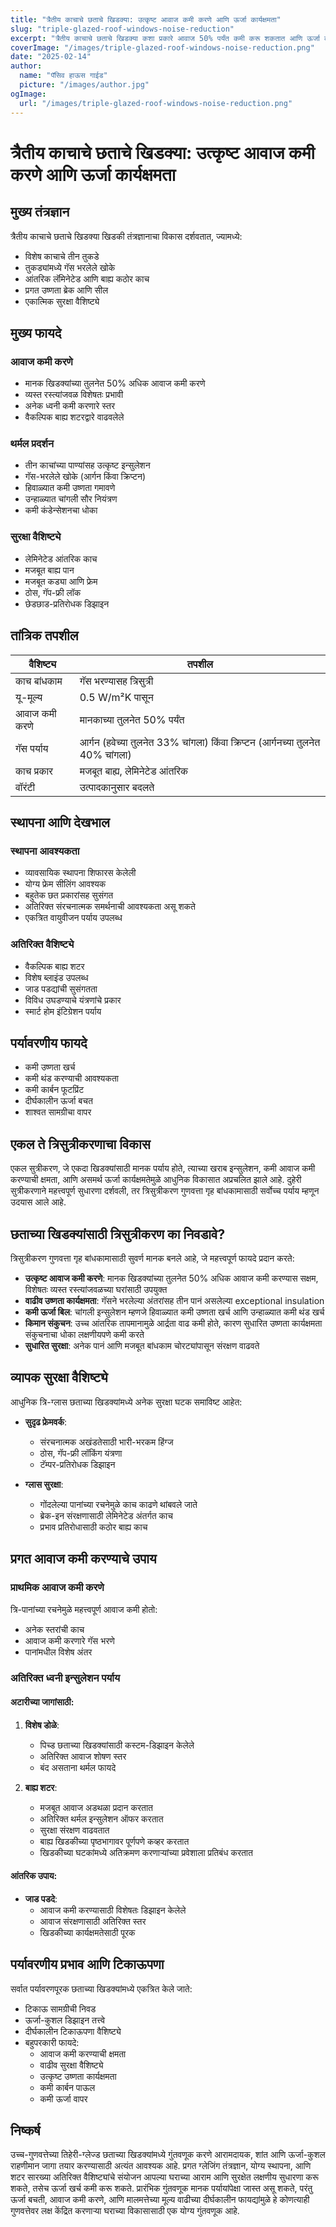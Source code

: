 ```yaml
---
title: "त्रैतीय काचाचे छताचे खिडक्या: उत्कृष्ट आवाज कमी करणे आणि ऊर्जा कार्यक्षमता"
slug: "triple-glazed-roof-windows-noise-reduction"
excerpt: "त्रैतीय काचाचे छताचे खिडक्या कशा प्रकारे आवाज 50% पर्यंत कमी करू शकतात आणि ऊर्जा कार्यक्षमता आणि घराच्या सुरक्षेत सुधारणा करू शकतात हे शिका."
coverImage: "/images/triple-glazed-roof-windows-noise-reduction.png"
date: "2025-02-14"
author:
  name: "पॅसिव हाऊस गाईड"
  picture: "/images/author.jpg"
ogImage:
  url: "/images/triple-glazed-roof-windows-noise-reduction.png"
---
```


# त्रैतीय काचाचे छताचे खिडक्या: उत्कृष्ट आवाज कमी करणे आणि ऊर्जा कार्यक्षमता

## मुख्य तंत्रज्ञान

त्रैतीय काचाचे छताचे खिडक्या खिडकी तंत्रज्ञानाचा विकास दर्शवतात, ज्यामध्ये:

- विशेष काचाचे तीन तुकडे
- तुकड्यांमध्ये गॅस भरलेले खोके
- आंतरिक लॅमिनेटेड आणि बाह्य कठोर काच
- प्रगत उष्णता ब्रेक आणि सील
- एकात्मिक सुरक्षा वैशिष्ट्ये

## मुख्य फायदे

### आवाज कमी करणे
- मानक खिडक्यांच्या तुलनेत 50% अधिक आवाज कमी करणे
- व्यस्त रस्त्यांजवळ विशेषतः प्रभावी
- अनेक ध्वनी कमी करणारे स्तर
- वैकल्पिक बाह्य शटरद्वारे वाढवलेले

### थर्मल प्रदर्शन
- तीन काचांच्या पाण्यांसह उत्कृष्ट इन्सुलेशन
- गॅस-भरलेले खोके (आर्गन किंवा क्रिप्टन)
- हिवाळ्यात कमी उष्णता गमावणे
- उन्हाळ्यात चांगली सौर नियंत्रण
- कमी कंडेन्सेशनचा धोका

### सुरक्षा वैशिष्ट्ये
- लेमिनेटेड आंतरिक काच
- मजबूत बाह्य पान
- मजबूत कड्या आणि फ्रेम
- ठोस, गॅप-फ्री लॉक
- छेडछाड-प्रतिरोधक डिझाइन

## तांत्रिक तपशील

| वैशिष्ट्य | तपशील |
|-----------|--------|
| काच बांधकाम | गॅस भरण्यासह त्रिसुत्री |
| यू-मूल्य | 0.5 W/m²K पासून |
| आवाज कमी करणे | मानकाच्या तुलनेत 50% पर्यंत |
| गॅस पर्याय | आर्गन (हवेच्या तुलनेत 33% चांगला) किंवा क्रिप्टन (आर्गनच्या तुलनेत 40% चांगला) |
| काच प्रकार | मजबूत बाह्य, लेमिनेटेड आंतरिक |
| वॉरंटी | उत्पादकानुसार बदलते |

## स्थापना आणि देखभाल

### स्थापना आवश्यकता
- व्यावसायिक स्थापना शिफारस केलेली
- योग्य फ्रेम सीलिंग आवश्यक
- बहुतेक छत प्रकारांसह सुसंगत
- अतिरिक्त संरचनात्मक समर्थनाची आवश्यकता असू शकते
- एकत्रित वायुवीजन पर्याय उपलब्ध

### अतिरिक्त वैशिष्ट्ये
- वैकल्पिक बाह्य शटर
- विशेष ब्लाइंड उपलब्ध
- जाड पडद्यांची सुसंगतता
- विविध उघडण्याचे यंत्रणांचे प्रकार
- स्मार्ट होम इंटिग्रेशन पर्याय

## पर्यावरणीय फायदे

- कमी उष्णता खर्च
- कमी थंड करण्याची आवश्यकता
- कमी कार्बन फूटप्रिंट
- दीर्घकालीन ऊर्जा बचत
- शाश्वत सामग्रीचा वापर

## एकल ते त्रिसुत्रीकरणाचा विकास

एकल सुत्रीकरण, जे एकदा खिडक्यांसाठी मानक पर्याय होते, त्याच्या खराब इन्सुलेशन, कमी आवाज कमी करण्याची क्षमता, आणि असमर्थ ऊर्जा कार्यक्षमतेमुळे आधुनिक विकासात अप्रचलित झाले आहे. दुहेरी सुत्रीकरणाने महत्त्वपूर्ण सुधारणा दर्शवली, तर त्रिसुत्रीकरण गुणवत्ता गृह बांधकामासाठी सर्वोच्च पर्याय म्हणून उदयास आले आहे.

## छताच्या खिडक्यांसाठी त्रिसुत्रीकरण का निवडावे?

त्रिसुत्रीकरण गुणवत्ता गृह बांधकामासाठी सुवर्ण मानक बनले आहे, जे महत्त्वपूर्ण फायदे प्रदान करते:

- **उत्कृष्ट आवाज कमी करणे**: मानक खिडक्यांच्या तुलनेत 50% अधिक आवाज कमी करण्यास सक्षम, विशेषतः व्यस्त रस्त्यांजवळच्या घरांसाठी उपयुक्त
- **वाढीव उष्णता कार्यक्षमता**: गॅसने भरलेल्या अंतरांसह तीन पानं असलेल्या exceptional insulation
- **कमी ऊर्जा बिल**: चांगली इन्सुलेशन म्हणजे हिवाळ्यात कमी उष्णता खर्च आणि उन्हाळ्यात कमी थंड खर्च
- **किमान संकुचन**: उच्च आंतरिक तापमानामुळे आर्द्रता वाढ कमी होते, कारण सुधारित उष्णता कार्यक्षमता संकुचनाचा धोका लक्षणीयपणे कमी करते
- **सुधारित सुरक्षा**: अनेक पानं आणि मजबूत बांधकाम चोरट्यांपासून संरक्षण वाढवते

## व्यापक सुरक्षा वैशिष्ट्ये

आधुनिक त्रि-ग्लास छताच्या खिडक्यांमध्ये अनेक सुरक्षा घटक समाविष्ट आहेत:

- **सुदृढ फ्रेमवर्क**:
  - संरचनात्मक अखंडतेसाठी भारी-भरकम हिंग्ज
  - ठोस, गॅप-फ्री लॉकिंग यंत्रणा
  - टॅम्पर-प्रतिरोधक डिझाइन

- **ग्लास सुरक्षा**:
  - गोंदलेल्या पानांच्या रचनेमुळे काच काढणे थांबवले जाते
  - ब्रेक-इन संरक्षणासाठी लेमिनेटेड अंतर्गत काच
  - प्रभाव प्रतिरोधासाठी कठोर बाह्य काच

## प्रगत आवाज कमी करण्याचे उपाय

### प्राथमिक आवाज कमी करणे
त्रि-पानांच्या रचनेमुळे महत्त्वपूर्ण आवाज कमी होतो:
- अनेक स्तरांची काच
- आवाज कमी करणारे गॅस भरणे
- पानांमधील विशेष अंतर

### अतिरिक्त ध्वनी इन्सुलेशन पर्याय

#### अटारीच्या जागांसाठी:
1. **विशेष डोळे**: 
   - पिच्ड छताच्या खिडक्यांसाठी कस्टम-डिझाइन केलेले
   - अतिरिक्त आवाज शोषण स्तर
   - बंद असताना थर्मल फायदे

2. **बाह्य शटर**:
   - मजबूत आवाज अडथळा प्रदान करतात
   - अतिरिक्त थर्मल इन्सुलेशन ऑफर करतात
   - सुरक्षा संरक्षण वाढवतात
   - बाह्य खिडकीच्या पृष्ठभागावर पूर्णपणे कव्हर करतात
   - खिडकीच्या घटकांमध्ये अतिक्रमण करणाऱ्यांच्या प्रवेशाला प्रतिबंध करतात

#### आंतरिक उपाय:
- **जाड पडदे**: 
  - आवाज कमी करण्यासाठी विशेषतः डिझाइन केलेले
  - आवाज संरक्षणासाठी अतिरिक्त स्तर
  - खिडकीच्या कार्यक्षमतेसाठी पूरक

## पर्यावरणीय प्रभाव आणि टिकाऊपणा

सर्वात पर्यावरणपूरक छताच्या खिडक्यांमध्ये एकत्रित केले जाते:
- टिकाऊ सामग्रीची निवड
- ऊर्जा-कुशल डिझाइन तत्त्वे
- दीर्घकालीन टिकाऊपणा वैशिष्ट्ये
- बहुपरकारी फायदे:
  - आवाज कमी करण्याची क्षमता
  - वाढीव सुरक्षा वैशिष्ट्ये
  - उत्कृष्ट उष्णता कार्यक्षमता
  - कमी कार्बन पाऊल
  - कमी ऊर्जा वापर

## निष्कर्ष

उच्च-गुणवत्तेच्या तिहेरी-ग्लेज्ड छताच्या खिडक्यांमध्ये गुंतवणूक करणे आरामदायक, शांत आणि ऊर्जा-कुशल राहणीमान जागा तयार करण्यासाठी अत्यंत आवश्यक आहे. प्रगत ग्लेजिंग तंत्रज्ञान, योग्य स्थापना, आणि शटर सारख्या अतिरिक्त वैशिष्ट्यांचे संयोजन आपल्या घराच्या आराम आणि सुरक्षेत लक्षणीय सुधारणा करू शकते, तसेच ऊर्जा खर्च कमी करू शकते. प्रारंभिक गुंतवणूक मानक पर्यायांपेक्षा जास्त असू शकते, परंतु ऊर्जा बचती, आवाज कमी करणे, आणि मालमत्तेच्या मूल्य वाढीच्या दीर्घकालीन फायद्यांमुळे हे कोणत्याही गुणवत्तेवर लक्ष केंद्रित करणाऱ्या घराच्या विकासासाठी एक योग्य गुंतवणूक आहे.